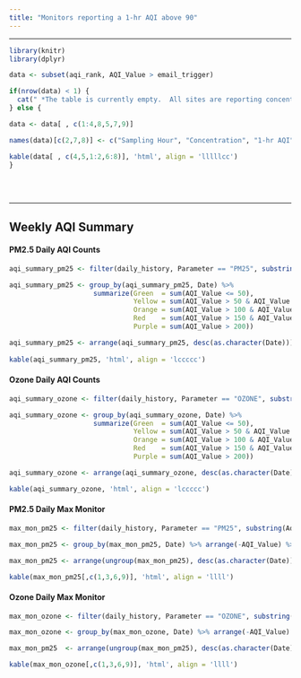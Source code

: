 ```yaml
---
title: "Monitors reporting a 1-hr AQI above 90"
---  
```


<style>
  body {margin-left: 0px;}
  .main-container {max-width: 1350px;}
  tr:nth-child(even){background-color: #e9e9e9;}
  tr:nth-child(odd){background-color: #FFF;}
</style>

<script type="text/JavaScript">
  setTimeout(function() { window.location=window.location;}, 350000);
</script>

<hr> 


<div class = "orange">
```r
library(knitr)
library(dplyr)

data <- subset(aqi_rank, AQI_Value > email_trigger) 

if(nrow(data) < 1) {
  cat(" *The table is currently empty.  All sites are reporting concentrations at or below a 1-hr AQI of 90.")
} else {

data <- data[ , c(1:4,8,5,7,9)]

names(data)[c(2,7,8)] <- c("Sampling Hour", "Concentration", "1-hr AQI")

kable(data[ , c(4,5,1:2,6:8)], 'html', align = 'lllllcc')
}
 
```
</div>


<br> <hr>

## Weekly AQI Summary
#### PM2.5 Daily AQI Counts
```r
aqi_summary_pm25 <- filter(daily_history, Parameter == "PM25", substring(AqsID, 1, 2) == '27')

aqi_summary_pm25 <- group_by(aqi_summary_pm25, Date) %>% 
                     summarize(Green  = sum(AQI_Value <= 50),
                               Yellow = sum(AQI_Value > 50 & AQI_Value <= 100),
                               Orange = sum(AQI_Value > 100 & AQI_Value <=150),
                               Red    = sum(AQI_Value > 150 & AQI_Value <= 200),
                               Purple = sum(AQI_Value > 200))

aqi_summary_pm25 <- arrange(aqi_summary_pm25, desc(as.character(Date)))
                                                         
kable(aqi_summary_pm25, 'html', align = 'lccccc')

```

#### Ozone Daily AQI Counts
```r
aqi_summary_ozone <- filter(daily_history, Parameter == "OZONE", substring(AqsID, 1, 2) == '27')

aqi_summary_ozone <- group_by(aqi_summary_ozone, Date) %>% 
                     summarize(Green  = sum(AQI_Value <= 50),
                               Yellow = sum(AQI_Value > 50 & AQI_Value <= 100),
                               Orange = sum(AQI_Value > 100 & AQI_Value <=150),
                               Red    = sum(AQI_Value > 150 & AQI_Value <= 200),
                               Purple = sum(AQI_Value > 200))

aqi_summary_ozone <- arrange(aqi_summary_ozone, desc(as.character(Date)))

kable(aqi_summary_ozone, 'html', align = 'lccccc')

```

#### PM2.5 Daily Max Monitor
```r
max_mon_pm25 <- filter(daily_history, Parameter == "PM25", substring(AqsID, 1, 2) == '27')

max_mon_pm25 <- group_by(max_mon_pm25, Date) %>% arrange(-AQI_Value) %>% slice(1) 

max_mon_pm25 <- arrange(ungroup(max_mon_pm25), desc(as.character(Date)))

kable(max_mon_pm25[,c(1,3,6,9)], 'html', align = 'llll')

```

#### Ozone Daily Max Monitor
```r
max_mon_ozone <- filter(daily_history, Parameter == "OZONE", substring(AqsID, 1, 2) == '27')

max_mon_ozone <- group_by(max_mon_ozone, Date) %>% arrange(-AQI_Value) %>% slice(1) 

max_mon_pm25  <- arrange(ungroup(max_mon_pm25), desc(as.character(Date)))

kable(max_mon_ozone[,c(1,3,6,9)], 'html', align = 'llll')

```



